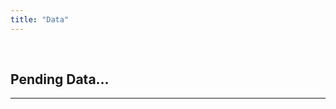 ```yaml
---
title: "Data"
---
```

<br>

## Pending Data...

------------------------------------------------------------------------

